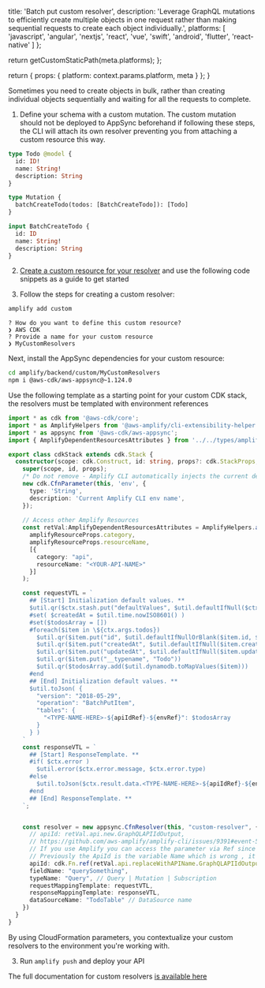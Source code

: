 
  title: 'Batch put custom resolver',
  description: 'Leverage GraphQL mutations to efficiently create multiple objects in one request rather than making sequential requests to create each object individually.',
  platforms: [
    'javascript',
    'angular',
    'nextjs',
    'react',
    'vue',
    'swift',
    'android',
    'flutter',
    'react-native'
  ]
};

  return getCustomStaticPath(meta.platforms);
};

  return {
    props: {
      platform: context.params.platform,
      meta
    }
  };
}

Sometimes you need to create objects in bulk, rather than creating individual objects sequentially and waiting for all the requests to complete.

1. Define your schema with a custom mutation. The custom mutation should not be deployed to AppSync beforehand if following these steps, the CLI will attach its own resolver preventing you from attaching a custom resource this way.
```graphql
type Todo @model {
  id: ID!
  name: String!
  description: String
}

type Mutation {
  batchCreateTodo(todos: [BatchCreateTodo]): [Todo]
}

input BatchCreateTodo {
  id: ID
  name: String!
  description: String
}
```

2. [Create a custom resource for your resolver](/gen1/[platform]/build-a-backend/graphqlapi/custom-business-logic/#vtl-resolver) and use the following code snippets as a guide to get started

2. Follow the steps for creating a custom resolver:
```bash
amplify add custom
```
```console
? How do you want to define this custom resource?
❯ AWS CDK
? Provide a name for your custom resource
❯ MyCustomResolvers
```

Next, install the AppSync dependencies for your custom resource:
```bash
cd amplify/backend/custom/MyCustomResolvers
npm i @aws-cdk/aws-appsync@~1.124.0
```

Use the following template as a starting point for your custom CDK stack, the resolvers must be templated with environment references

```ts
import * as cdk from '@aws-cdk/core';
import * as AmplifyHelpers from '@aws-amplify/cli-extensibility-helper';
import * as appsync from '@aws-cdk/aws-appsync';
import { AmplifyDependentResourcesAttributes } from '../../types/amplify-dependent-resources-ref';

export class cdkStack extends cdk.Stack {
  constructor(scope: cdk.Construct, id: string, props?: cdk.StackProps, amplifyResourceProps?: AmplifyHelpers.AmplifyResourceProps) {
    super(scope, id, props);
    /* Do not remove - Amplify CLI automatically injects the current deployment environment in this input parameter */
    new cdk.CfnParameter(this, 'env', {
      type: 'String',
      description: 'Current Amplify CLI env name',
    });
    
    // Access other Amplify Resources 
    const retVal:AmplifyDependentResourcesAttributes = AmplifyHelpers.addResourceDependency(this, 
      amplifyResourceProps.category, 
      amplifyResourceProps.resourceName, 
      [{
        category: "api",
        resourceName: "<YOUR-API-NAME>"
      }]
    );

    const requestVTL = `
      ## [Start] Initialization default values. **
      $util.qr($ctx.stash.put("defaultValues", $util.defaultIfNull($ctx.stash.defaultValues, {})))
      #set( $createdAt = $util.time.nowISO8601() )
      #set($todosArray = [])
      #foreach($item in \${ctx.args.todos})
        $util.qr($item.put("id", $util.defaultIfNullOrBlank($item.id, $util.autoId())))
        $util.qr($item.put("createdAt", $util.defaultIfNull($item.createdAt, $createdAt)))
        $util.qr($item.put("updatedAt", $util.defaultIfNull($item.updatedAt, $createdAt)))
        $util.qr($item.put("__typename", "Todo"))
        $util.qr($todosArray.add($util.dynamodb.toMapValues($item)))
      #end
      ## [End] Initialization default values. **
      $util.toJson( {
        "version": "2018-05-29",
        "operation": "BatchPutItem",
        "tables": {
          "<TYPE-NAME-HERE>-${apiIdRef}-${envRef}": $todosArray
        }
      } )
    `
    const responseVTL = `
      ## [Start] ResponseTemplate. **
      #if( $ctx.error )
        $util.error($ctx.error.message, $ctx.error.type)
      #else
        $util.toJson($ctx.result.data.<TYPE-NAME-HERE>-${apiIdRef}-${envRef})
      #end
      ## [End] ResponseTemplate. **
    `;


    const resolver = new appsync.CfnResolver(this, "custom-resolver", {
      // apiId: retVal.api.new.GraphQLAPIIdOutput,
      // https://github.com/aws-amplify/amplify-cli/issues/9391#event-5843293887
      // If you use Amplify you can access the parameter via Ref since it's a CDK parameter passed from the root stack.
      // Previously the ApiId is the variable Name which is wrong , it should be variable value as below
      apiId: cdk.Fn.ref(retVal.api.replaceWithAPIName.GraphQLAPIIdOutput),
      fieldName: "querySomething", 
      typeName: "Query", // Query | Mutation | Subscription
      requestMappingTemplate: requestVTL,
      responseMappingTemplate: responseVTL,
      dataSourceName: "TodoTable" // DataSource name
    })
  }
}
```

By using CloudFormation parameters, you contextualize your custom resolvers to the environment you're working with.

3. Run `amplify push` and deploy your API

The full documentation for custom resolvers [is available here](/gen1/[platform]/build-a-backend/graphqlapi/custom-business-logic/#vtl-resolver)
